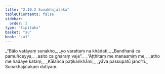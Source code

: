 ```yaml
---
title: "2.10.2 Sunakhajātaka"
tableOfContents: false
sidebar:
  order: 3
type: "tipitaka"
basket: "su"
book: "ja1"
---
```



<DynamicBreadcrumb />

<Division number="184" book="ja1" bookNo="22" page="330">

<Paragraph number="638" type="verses" book="ja1">
_“Bālo vatāyaṃ sunakho,_  
_yo varattaṃ na khādati;_  
_Bandhanā ca pamuñceyya,_  
_asito ca gharaṃ vaje”._  

</Paragraph>

</Division>
<Division number="185" book="ja1" bookNo="22" page="330">

<Paragraph number="639" type="verses" book="ja1">
_“Aṭṭhitaṃ me manasmiṃ me,_  
_atho me hadaye kataṃ;_  
_Kālañca paṭikaṅkhāmi,_  
_yāva passupatū jano”ti._  


</Paragraph>
</Division>

<Paragraph number="640" type="center" book="ja1">
Sunakhajātakaṃ dutiyaṃ.
</Paragraph>